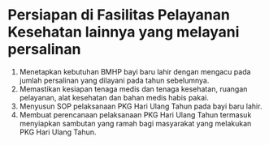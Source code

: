 # Persiapan di Fasilitas Pelayanan Kesehatan lainnya yang melayani persalinan

1. Menetapkan kebutuhan BMHP bayi baru lahir dengan mengacu pada jumlah persalinan yang dilayani pada tahun sebelumnya.
2. Memastikan kesiapan tenaga medis dan tenaga kesehatan, ruangan pelayanan, alat kesehatan dan bahan medis habis pakai.
3. Menyusun SOP pelaksanaan PKG Hari Ulang Tahun pada bayi baru lahir.
4. Membuat perencanaan pelaksanaan PKG Hari Ulang Tahun termasuk menyiapkan sambutan yang ramah bagi masyarakat yang melakukan PKG Hari Ulang Tahun.
